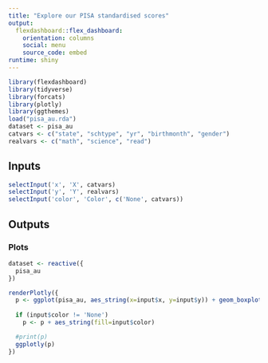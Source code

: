 ```yaml
---
title: "Explore our PISA standardised scores"
output: 
  flexdashboard::flex_dashboard:
    orientation: columns
    social: menu
    source_code: embed
runtime: shiny
---
```


```r
library(flexdashboard)
library(tidyverse)
library(forcats)
library(plotly)
library(ggthemes)
load("pisa_au.rda")
dataset <- pisa_au
catvars <- c("state", "schtype", "yr", "birthmonth", "gender")
realvars <- c("math", "science", "read")
```

Inputs {.sidebar}
-----------------------------------------------------------------------

```r
selectInput('x', 'X', catvars)
selectInput('y', 'Y', realvars)
selectInput('color', 'Color', c('None', catvars))
```

Outputs
-----------------------------------------------------------------------

### Plots

```r
dataset <- reactive({
  pisa_au
})

renderPlotly({
  p <- ggplot(pisa_au, aes_string(x=input$x, y=input$y)) + geom_boxplot()
  
  if (input$color != 'None')
    p <- p + aes_string(fill=input$color)

  #print(p)
  ggplotly(p)
})
```
